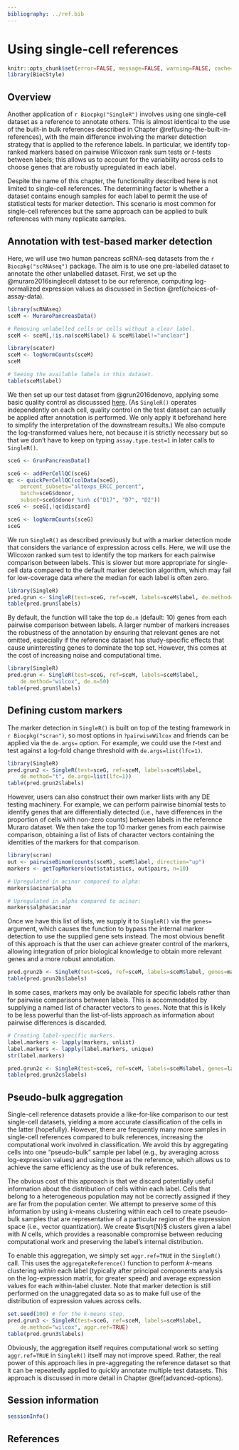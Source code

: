 ```yaml
---
bibliography: ../ref.bib
---
```


# Using single-cell references

```r
knitr::opts_chunk$set(error=FALSE, message=FALSE, warning=FALSE, cache=TRUE)
library(BiocStyle)
```

## Overview

Another application of `r Biocpkg("SingleR")` involves using one single-cell dataset as a reference to annotate others.
This is almost identical to the use of the built-in bulk references described in Chapter \@ref(using-the-built-in-references),
with the main difference involving the marker detection strategy that is applied to the reference labels. 
In particular, we identify top-ranked markers based on pairwise Wilcoxon rank sum tests or $t$-tests between labels;
this allows us to account for the variability across cells to choose genes that are robustly upregulated in each label.

Despite the name of this chapter, the functionality described here is not limited to single-cell references.
The determining factor is whether a dataset contains enough samples for each label
to permit the use of statistical tests for marker detection.
This scenario is most common for single-cell references 
but the same approach can be applied to bulk references with many replicate samples.

## Annotation with test-based marker detection

Here, we will use two human pancreas scRNA-seq datasets from the `r Biocpkg("scRNAseq")` package.
The aim is to use one pre-labelled dataset to annotate the other unlabelled dataset.
First, we set up the @muraro2016singlecell dataset to be our reference,
computing log-normalized expression values as discussed in Section \@ref(choices-of-assay-data).

```r
library(scRNAseq)
sceM <- MuraroPancreasData()

# Removing unlabelled cells or cells without a clear label.
sceM <- sceM[,!is.na(sceM$label) & sceM$label!="unclear"] 

library(scater)
sceM <- logNormCounts(sceM)
sceM

# Seeing the available labels in this dataset.
table(sceM$label)
```

We then set up our test dataset from @grun2016denovo, applying some basic quality control as discusssed
[here](https://osca.bioconductor.org/grun-human-pancreas-cel-seq2.html#quality-control-8).
(As `SingleR()` operates independently on each cell, 
quality control on the test dataset can actually be applied after annotation is performed.
We only apply it beforehand here to simplify the interpretation of the downstream results.)
We also compute the log-transformed values here, not because it is strictly necessary
but so that we don't have to keep on typing `assay.type.test=1` in later calls to `SingleR()`.

```r
sceG <- GrunPancreasData()

sceG <- addPerCellQC(sceG)
qc <- quickPerCellQC(colData(sceG), 
    percent_subsets="altexps_ERCC_percent",
    batch=sceG$donor,
    subset=sceG$donor %in% c("D17", "D7", "D2"))
sceG <- sceG[,!qc$discard]

sceG <- logNormCounts(sceG)
sceG
```

We run `SingleR()` as described previously but with a marker detection mode that considers the variance of expression across cells.
Here, we will use the Wilcoxon ranked sum test to identify the top markers for each pairwise comparison between labels.
This is slower but more appropriate for single-cell data compared to the default marker detection algorithm,
which may fail for low-coverage data where the median for each label is often zero.

```r
library(SingleR)
pred.grun <- SingleR(test=sceG, ref=sceM, labels=sceM$label, de.method="wilcox")
table(pred.grun$labels)
```

By default, the function will take the top `de.n` (default: 10) genes from each pairwise comparison between labels.
A larger number of markers increases the robustness of the annotation by ensuring that relevant genes are not omitted,
especially if the reference dataset has study-specific effects that cause uninteresting genes to dominate the top set. 
However, this comes at the cost of increasing noise and computational time.

```r
library(SingleR)
pred.grun <- SingleR(test=sceG, ref=sceM, labels=sceM$label, 
    de.method="wilcox", de.n=50)
table(pred.grun$labels)
```

## Defining custom markers

The marker detection in `SingleR()` is built on top of the testing framework in `r Biocpkg("scran")`,
so most options in `?pairwiseWilcox` and friends can be applied via the `de.args=` option.
For example, we could use the $t$-test and test against a log-fold change threshold with `de.args=list(lfc=1)`.

```r
library(SingleR)
pred.grun2 <- SingleR(test=sceG, ref=sceM, labels=sceM$label, 
    de.method="t", de.args=list(lfc=1))
table(pred.grun2$labels)
```

However, users can also construct their own marker lists with any DE testing machinery.
For example, we can perform pairwise binomial tests to identify genes that are differentially detected 
(i.e., have differences in the proportion of cells with non-zero counts) between labels in the reference Muraro dataset.
We then take the top 10 marker genes from each pairwise comparison,
obtaining a list of lists of character vectors containing the identities of the markers for that comparison.

```r
library(scran)
out <- pairwiseBinom(counts(sceM), sceM$label, direction="up")
markers <- getTopMarkers(out$statistics, out$pairs, n=10)

# Upregulated in acinar compared to alpha:
markers$acinar$alpha

# Upregulated in alpha compared to acinar:
markers$alpha$acinar
```

Once we have this list of lists, we supply it to `SingleR()` via the `genes=` argument,
which causes the function to bypass the internal marker detection to use the supplied gene sets instead.
The most obvious benefit of this approach is that the user can achieve greater control of the markers,
allowing integration of prior biological knowledge to obtain more relevant genes and a more robust annotation.

```r
pred.grun2b <- SingleR(test=sceG, ref=sceM, labels=sceM$label, genes=markers)
table(pred.grun2b$labels)
```

In some cases, markers may only be available for specific labels rather than for pairwise comparisons between labels.
This is accommodated by supplying a named list of character vectors to `genes`.
Note that this is likely to be less powerful than the list-of-lists approach as information about pairwise differences is discarded.

```r
# Creating label-specific markers.
label.markers <- lapply(markers, unlist)
label.markers <- lapply(label.markers, unique)
str(label.markers)

pred.grun2c <- SingleR(test=sceG, ref=sceM, labels=sceM$label, genes=label.markers)
table(pred.grun2c$labels)
```

## Pseudo-bulk aggregation

Single-cell reference datasets provide a like-for-like comparison to our test single-cell datasets, 
yielding a more accurate classification of the cells in the latter (hopefully).
However, there are frequently many more samples in single-cell references compared to bulk references, 
increasing the computational work involved in classification.
We avoid this by aggregating cells into one "pseudo-bulk" sample per label (e.g., by averaging across log-expression values) 
and using those as the reference, which allows us to achieve the same efficiency as the use of bulk references.

The obvious cost of this approach is that we discard potentially useful information about the distribution of cells within each label.
Cells that belong to a heterogeneous population may not be correctly assigned if they are far from the population center.
We attempt to preserve some of this information by using $k$-means clustering within each cell 
to create pseudo-bulk samples that are representative of a particular region of the expression space (i.e., vector quantization).
We create $\sqrt{N}$ clusters given a label with $N$ cells, 
which provides a reasonable compromise between reducing computational work and preserving the label's internal distribution.

To enable this aggregation, we simply set `aggr.ref=TRUE` in the `SingleR()` call.
This uses the `aggregateReference()` function to perform $k$-means clustering _within_ each label
(typically after principal components analysis on the log-expression matrix, for greater speed)
and average expression values for each within-label cluster.
Note that marker detection is still performed on the unaggregated data 
so as to make full use of the distribution of expression values across cells.

```r
set.seed(100) # for the k-means step.
pred.grun3 <- SingleR(test=sceG, ref=sceM, labels=sceM$label, 
    de.method="wilcox", aggr.ref=TRUE)
table(pred.grun3$labels)
```

Obviously, the aggregation itself requires computational work so setting `aggr.ref=TRUE` in `SingleR()` itself may not improve speed.
Rather, the real power of this approach lies in pre-aggregating the reference dataset
so that it can be repeatedly applied to quickly annotate multiple test datasets.
This approach is discussed in more detail in Chapter \@ref(advanced-options).

## Session information {-}

```r
sessionInfo()
```

## References
